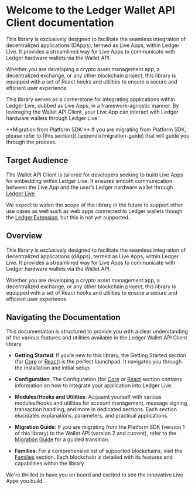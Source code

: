 
# Welcome to the Ledger Wallet API Client documentation

This library is exclusively designed to facilitate the seamless integration of decentralized applications (DApps), termed as Live Apps, within Ledger Live. It provides a streamlined way for Live Apps to communicate with Ledger hardware wallets via the Wallet API.

Whether you are developing a crypto asset management app, a decentralized exchange, or any other blockchain project, this library is equipped with a set of React hooks and utilities to ensure a secure and efficient user experience.


This library serves as a cornerstone for integrating applications within Ledger Live, dubbed as Live Apps, in a framework-agnostic manner. By leveraging the Wallet API Client, your Live App can interact with Ledger hardware wallets through Ledger Live.

<Callout emoji="💡">
  **Migration from Platform SDK:** If you are migrating from Platform SDK, please refer to [this section](./appendix/migration-guide) that will guide you through the process.
</Callout>

## Target Audience

The Wallet API Client is tailored for developers seeking to build Live Apps for embedding within Ledger Live. It ensures smooth communication between the Live App and the user’s Ledger hardware wallet through [Ledger Live](https://www.ledger.com/ledger-live).

We expect to widen the scope of the library in the future to support other use cases as well such as web apps connected to Ledger wallets though the [Ledger Extension](https://www.ledger.com/ledger-extension), but this is not yet supported.


## Overview

This library is exclusively designed to facilitate the seamless integration of decentralized applications (dApps), termed as Live Apps, within Ledger Live. It provides a streamlined way for Live Apps to communicate with Ledger hardware wallets via the Wallet API.

Whether you are developing a crypto asset management app, a decentralized exchange, or any other blockchain project, this library is equipped with a set of React hooks and utilities to ensure a secure and efficient user experience.

## Navigating the Documentation

This documentation is structured to provide you with a clear understanding of the various features and utilities available in the Ledger Wallet API Client library.

- **Getting Started**: If you'e new to this library, the Getting Started section (for [Core](./core/getting-started) or [React](./react/getting-started)) is the perfect launchpad. It navigates you through the installation and initial setup.

- **Configuration**: The Configuration (for [Core](./core/configuration.mdx) or [React](./react/configuration) section contains information on how to integrate your application into Ledger Live.

- **Modules/Hooks and Utilities**: Acquaint yourself with various modules/hooks and utilities for account management, message signing, transaction handling, and more in dedicated sections. Each section elucidates explanations, parameters, and practical applications.

- **Migration Guide**: If you are migrating from the Platform SDK (version 1 of this library) to the Wallet API (version 2 and current), refer to the [Migration Guide](./appendix/migration-guide) for a guided transition.

- **Families**: For a comprehensive list of supported blockchains, visit the [Families](./appendix/families) section. Each blockchain is detailed with its features and capabilities within the library.

We're thrilled to have you on board and excited to see the innovative Live Apps you build.